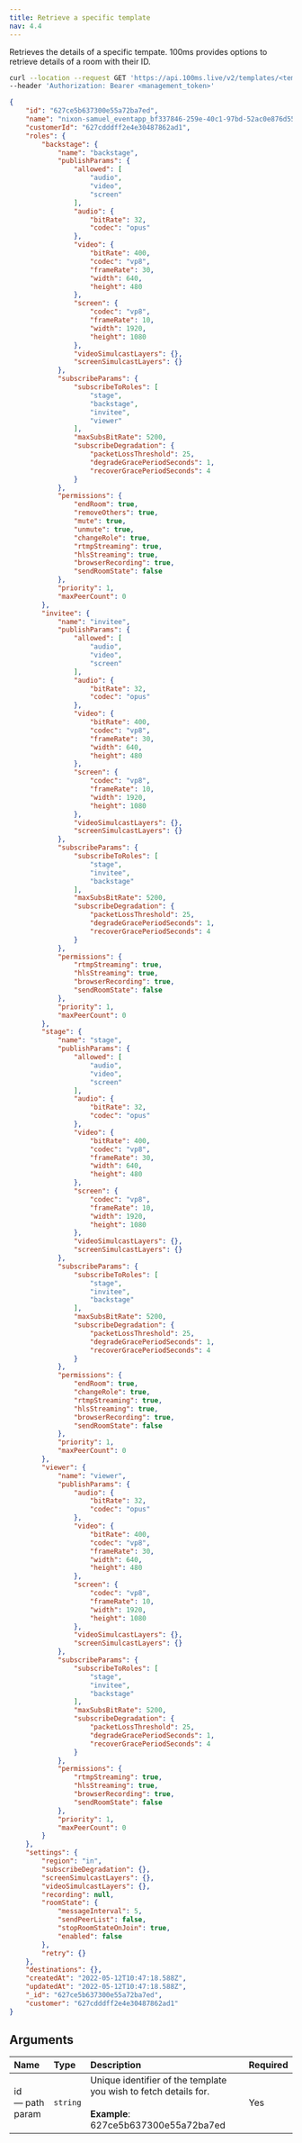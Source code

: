 ```yaml
---
title: Retrieve a specific template
nav: 4.4
---
```


Retrieves the details of a specific tempate. 100ms provides options to retrieve details of a room with their ID.

<GetRequest title="https://api.100ms.live/v2/templates/<template_id>" />

<Request id="req-0">

```bash
curl --location --request GET 'https://api.100ms.live/v2/templates/<template_id>' \
--header 'Authorization: Bearer <management_token>'
```

</Request>

<ResponseBox id="res-0" status="200 Ok">

```json
{
    "id": "627ce5b637300e55a72ba7ed",
    "name": "nixon-samuel_eventapp_bf337846-259e-40c1-97bd-52ac0e876d55",
    "customerId": "627cdddff2e4e30487862ad1",
    "roles": {
        "backstage": {
            "name": "backstage",
            "publishParams": {
                "allowed": [
                    "audio",
                    "video",
                    "screen"
                ],
                "audio": {
                    "bitRate": 32,
                    "codec": "opus"
                },
                "video": {
                    "bitRate": 400,
                    "codec": "vp8",
                    "frameRate": 30,
                    "width": 640,
                    "height": 480
                },
                "screen": {
                    "codec": "vp8",
                    "frameRate": 10,
                    "width": 1920,
                    "height": 1080
                },
                "videoSimulcastLayers": {},
                "screenSimulcastLayers": {}
            },
            "subscribeParams": {
                "subscribeToRoles": [
                    "stage",
                    "backstage",
                    "invitee",
                    "viewer"
                ],
                "maxSubsBitRate": 5200,
                "subscribeDegradation": {
                    "packetLossThreshold": 25,
                    "degradeGracePeriodSeconds": 1,
                    "recoverGracePeriodSeconds": 4
                }
            },
            "permissions": {
                "endRoom": true,
                "removeOthers": true,
                "mute": true,
                "unmute": true,
                "changeRole": true,
                "rtmpStreaming": true,
                "hlsStreaming": true,
                "browserRecording": true,
                "sendRoomState": false
            },
            "priority": 1,
            "maxPeerCount": 0
        },
        "invitee": {
            "name": "invitee",
            "publishParams": {
                "allowed": [
                    "audio",
                    "video",
                    "screen"
                ],
                "audio": {
                    "bitRate": 32,
                    "codec": "opus"
                },
                "video": {
                    "bitRate": 400,
                    "codec": "vp8",
                    "frameRate": 30,
                    "width": 640,
                    "height": 480
                },
                "screen": {
                    "codec": "vp8",
                    "frameRate": 10,
                    "width": 1920,
                    "height": 1080
                },
                "videoSimulcastLayers": {},
                "screenSimulcastLayers": {}
            },
            "subscribeParams": {
                "subscribeToRoles": [
                    "stage",
                    "invitee",
                    "backstage"
                ],
                "maxSubsBitRate": 5200,
                "subscribeDegradation": {
                    "packetLossThreshold": 25,
                    "degradeGracePeriodSeconds": 1,
                    "recoverGracePeriodSeconds": 4
                }
            },
            "permissions": {
                "rtmpStreaming": true,
                "hlsStreaming": true,
                "browserRecording": true,
                "sendRoomState": false
            },
            "priority": 1,
            "maxPeerCount": 0
        },
        "stage": {
            "name": "stage",
            "publishParams": {
                "allowed": [
                    "audio",
                    "video",
                    "screen"
                ],
                "audio": {
                    "bitRate": 32,
                    "codec": "opus"
                },
                "video": {
                    "bitRate": 400,
                    "codec": "vp8",
                    "frameRate": 30,
                    "width": 640,
                    "height": 480
                },
                "screen": {
                    "codec": "vp8",
                    "frameRate": 10,
                    "width": 1920,
                    "height": 1080
                },
                "videoSimulcastLayers": {},
                "screenSimulcastLayers": {}
            },
            "subscribeParams": {
                "subscribeToRoles": [
                    "stage",
                    "invitee",
                    "backstage"
                ],
                "maxSubsBitRate": 5200,
                "subscribeDegradation": {
                    "packetLossThreshold": 25,
                    "degradeGracePeriodSeconds": 1,
                    "recoverGracePeriodSeconds": 4
                }
            },
            "permissions": {
                "endRoom": true,
                "changeRole": true,
                "rtmpStreaming": true,
                "hlsStreaming": true,
                "browserRecording": true,
                "sendRoomState": false
            },
            "priority": 1,
            "maxPeerCount": 0
        },
        "viewer": {
            "name": "viewer",
            "publishParams": {
                "audio": {
                    "bitRate": 32,
                    "codec": "opus"
                },
                "video": {
                    "bitRate": 400,
                    "codec": "vp8",
                    "frameRate": 30,
                    "width": 640,
                    "height": 480
                },
                "screen": {
                    "codec": "vp8",
                    "frameRate": 10,
                    "width": 1920,
                    "height": 1080
                },
                "videoSimulcastLayers": {},
                "screenSimulcastLayers": {}
            },
            "subscribeParams": {
                "subscribeToRoles": [
                    "stage",
                    "invitee",
                    "backstage"
                ],
                "maxSubsBitRate": 5200,
                "subscribeDegradation": {
                    "packetLossThreshold": 25,
                    "degradeGracePeriodSeconds": 1,
                    "recoverGracePeriodSeconds": 4
                }
            },
            "permissions": {
                "rtmpStreaming": true,
                "hlsStreaming": true,
                "browserRecording": true,
                "sendRoomState": false
            },
            "priority": 1,
            "maxPeerCount": 0
        }
    },
    "settings": {
        "region": "in",
        "subscribeDegradation": {},
        "screenSimulcastLayers": {},
        "videoSimulcastLayers": {},
        "recording": null,
        "roomState": {
            "messageInterval": 5,
            "sendPeerList": false,
            "stopRoomStateOnJoin": true,
            "enabled": false
        },
        "retry": {}
    },
    "destinations": {},
    "createdAt": "2022-05-12T10:47:18.588Z",
    "updatedAt": "2022-05-12T10:47:18.588Z",
    "_id": "627ce5b637300e55a72ba7ed",
    "customer": "627cdddff2e4e30487862ad1"
}
```

</ResponseBox>

## Arguments

| Name                  | Type     | Description                                                                                                      | Required |
| :-------------------- | :------- | :--------------------------------------------------------------------------------------------------------------- | :------- |
| id <br/> — path param | `string` | Unique identifier of the template you wish to fetch details for. <br/><br/>**Example**: 627ce5b637300e55a72ba7ed | Yes       |